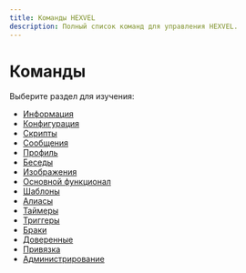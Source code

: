 ```yaml
---
title: Команды HEXVEL
description: Полный список команд для управления HEXVEL.
---
```



# Команды <Command className="inline-block h-5 w-5 text-orange-500" />

Выберите раздел для изучения:

- [Информация](/docs/commands/info)
- [Конфигурация](/docs/commands/config)
- [Скрипты](/docs/commands/scripts)
- [Сообщения](/docs/commands/messages)
- [Профиль](/docs/commands/profile)
- [Беседы](/docs/commands/chat)
- [Изображения](/docs/commands/images)
- [Основной функционал](/docs/commands/core)
- [Шаблоны](/docs/commands/templates)
- [Алиасы](/docs/commands/aliases)
- [Таймеры](/docs/commands/timers)
- [Триггеры](/docs/commands/triggers)
- [Браки](/docs/commands/marriages)
- [Доверенные](/docs/commands/trusted)
- [Привязка](/docs/commands/binding)
- [Администрирование](/docs/commands/admin)

